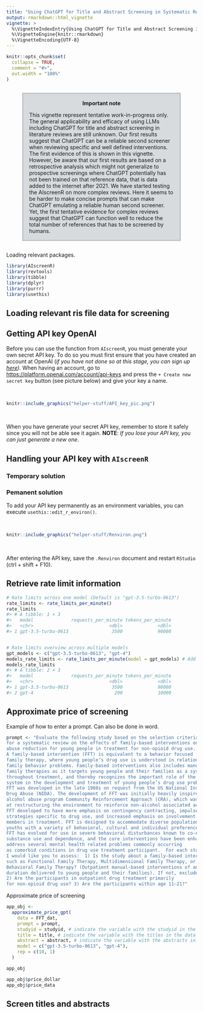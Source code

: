 ```yaml
---
title: "Using ChatGPT for Title and Abstract Screening in Systematic Reviews"
output: rmarkdown::html_vignette
vignette: >
  %\VignetteIndexEntry{Using ChatGPT for Title and Abstract Screening in Systematic Reviews}
  %\VignetteEngine{knitr::rmarkdown}
  %\VignetteEncoding{UTF-8}
---
```


```r
knitr::opts_chunk$set(
  collapse = TRUE,
  comment = "#>",
  out.width = "100%"
)

```

<div class="warning" style='margin-left:3em; margin-right:3em; margin-bottom:2em; margin-top:2em; padding:0.1em; background-color: #d7dbdd; border: solid #bdc3c7 3px'>
<span>
<p style='margin-top:1em; text-align:center'>
<b>Important note</b></p>
<p style='margin:1em'>
This vignette represent tentative work-in-progress only. The general applicability and efficacy of using LLMs including ChatGPT for title and abstract screening in literature reviews are still unknown. Our first results suggest that ChatGPT can be a reliable second screener when reviewing specific and well defined interventions. The first evidence of this is shown in this vignette. However, be aware that our first results are based on a retrospective analysis which might not generalize to prospective screenings where ChatGPT potentially has not been trained on that reference data, that is data added to the internet after 2021. We have started testing the AIscreenR on more complex reviews. Here it seems to be harder to make concise prompts that can make ChatGPT emulating a reliable human second screener. Yet, the first tentative evidence for complex reviews suggest that ChatGPT can function well to reduce the total number of references that has to be screened by humans.
</p></span>
</div>


Loading relevant packages. 
```r
library(AIscreenR)
library(revtools)
library(tibble)
library(dplyr)
library(purrr)
library(usethis)
```

## Loading relevant ris file data for screening

## Getting API key OpenAI

Before you can use the function from `AIscreenR`, you must generate your own secret
API key. To do so you must first ensure that you have created an account at OpenAI (*if you have not done so at this stage, you can sign up [here](https://auth0.openai.com/u/login/identifier?state=hKFo2SBqQjNHSlc1ejIyREpUb01hdDF2OHEzQy12NnJwWlFUN6Fur3VuaXZlcnNhbC1sb2dpbqN0aWTZIEJSOWJaamdKLWswNGlfWDQ2NER1OXJmVUNpVmVzVjZfo2NpZNkgRFJpdnNubTJNdTQyVDNLT3BxZHR3QjNOWXZpSFl6d0Q)).* When having an account, go to [https://platform.openai.com/account/api-keys](https://platform.openai.com/account/api-keys) and press the `+ Create new secret key` button (see picture below) and give your key a name. 

\  

```r
knitr::include_graphics("helper-stuff/API_key_pic.png")
```
\ 

When you have generate your secret API key, remember to store it safely since
you will not be able see it again. **NOTE**: *If you lose your API key, you can 
just generate a new one*. 

## Handling your API key with `AIscreenR`

### Temporary solution

### Pemanent solution

To add your API key permanently as an environment variables, you can execute
`usethis::edit_r_environ()`.

\  

```r
knitr::include_graphics("helper-stuff/Renviron.png")
```
\ 

After entering the API key, save the `.Renviron` document and restart `RStudio` (ctrl + shift + F10).

## Retrieve rate limit information 

```r
# Rate limits across one model (Default is "gpt-3.5-turbo-0613")
rate_limits <- rate_limits_per_minute()
rate_limits
#> # A tibble: 1 × 3
#>   model              requests_per_minute tokens_per_minute
#>   <chr>                            <dbl>             <dbl>
#> 1 gpt-3.5-turbo-0613                3500             90000


# Rate limits overview across multiple models
gpt_models <- c("gpt-3.5-turbo-0613", "gpt-4")
models_rate_limits <- rate_limits_per_minute(model = gpt_models) # Add further models if necessary
models_rate_limits
#> # A tibble: 2 × 3
#>   model              requests_per_minute tokens_per_minute
#>   <chr>                            <dbl>             <dbl>
#> 1 gpt-3.5-turbo-0613                3500             90000
#> 2 gpt-4                              200             10000
```

## Approximate price of screening

Example of how to enter a prompt. Can also be done in word.

```r
prompt <- "Evaluate the following study based on the selection criteria
for a systematic review on the effects of family-based interventions on drug 
abuse reduction for young people in treatment for non-opioid drug use.
A family-based intervention (FFT) is equivalent to a behavior focused
family therapy, where young people’s drug use is understood in relation to 
family behavior problems. Family-based interventions also includes manual-based 
family therapies as it targets young people and their families as a system 
throughout treatment, and thereby recognizes the important role of the family 
system in the development and treatment of young people’s drug use problems. 
FFT was developed in the late 1980s on request from the US National Institute on
Drug Abuse (NIDA). The development of FFT was initially heavily inspired by the 
alcohol abuse program Community Reinforcement Approach (CRA), which was aimed 
at restructuring the environment to reinforce non-alcohol associated activities. 
FFT developed to have more emphasis on contingency contracting, impulse control 
strategies specific to drug use, and increased emphasis on involvement of family 
members in treatment. FFT is designed to accommodate diverse populations of 
youths with a variety of behavioral, cultural and individual preferences. 
FFT has evolved for use in severe behavioral disturbances known to co-exist with
substance use and dependence, and the core interventions have been enhanced to 
address several mental health related problems commonly occurring
as comorbid conditions in drug use treatment participant.  For each study,
I would like you to assess:  1) Is the study about a family-based intervention,
such as Functional Family Therapy, Multidimensional Family Therapy, or
Behavioral Family Therapy? (Outpatient manual-based interventions of any
duration delivered to young people and their families). If not, exclude study.
2) Are the participants in outpatient drug treatment primarily
for non-opioid drug use? 3) Are the participants within age 11–21?"
```

Approximate price of screening

```r
app_obj <- 
  approximate_price_gpt(
    data = FFT_dat, 
    prompt = prompt,
    studyid = studyid, # indicate the variable with the studyid in the data
    title = title, # indicate the variable with the titles in the data
    abstract = abstract, # indicate the variable with the abstracts in the data
    model = c("gpt-3.5-turbo-0613", "gpt-4"),
    rep = c(10, 1) 
  )

app_obj

app_obj$price_dollar
app_obj$price_data

```
## Screen titles and abstracts




